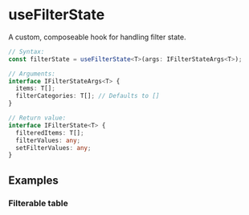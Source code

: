 
<Meta title="Hooks/useFilterState" component={useFilterState} />

# useFilterState

A custom, composeable hook for handling filter state.

```ts
// Syntax:
const filterState = useFilterState<T>(args: IFilterStateArgs<T>);

// Arguments:
interface IFilterStateArgs<T> {
  items: T[];
  filterCategories: T[]; // Defaults to []
}

// Return value:
interface IFilterState<T> {
  filteredItems: T[];
  filterValues: any;
  setFilterValues: any;
}
```

## Examples

### Filterable table

<Canvas>
  <Story story={FilterableTable} />
</Canvas>

<GithubLink path="src/hooks/useFilterState/useFilterState.ts" />
